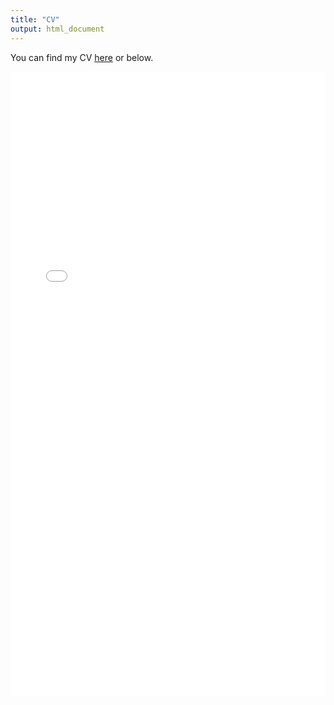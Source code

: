 ```yaml
---
title: "CV"
output: html_document
---
```


You can find my CV [here](https://amacanovic.github.io/Macanovic_CV_3_9.pdf)
or below.

![](./Macanovic_CV_3_9.pdf){width=100% height=1000}